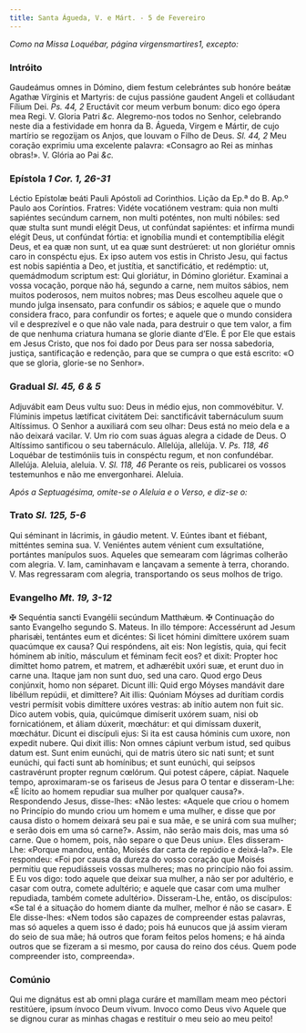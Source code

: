 ```yaml
---
title: Santa Águeda, V. e Márt. - 5 de Fevereiro
---
```


<em>Como na Missa Loquébar, página virgensmartires1, excepto:</em>

### Intróito

<div class="grid grid-cols-2 gap-5">
  <span class="text-justify">
    Gaudeámus omnes in Dómino, diem festum celebrántes sub honóre beátæ Agathæ
    Vírginis et Martyris: de cujus passióne gaudent Angeli et colláudant Fílium
    Dei. <em>Ps. 44, 2</em> Eructávit cor meum verbum bonum: dico ego ópera mea
    Regi. V. Gloria Patri <em>&c.</em>
  </span>
  <span class="text-justify">
    Alegremo-nos todos no Senhor, celebrando neste dia a festividade em honra da
    B. Águeda, Virgem e Mártir, de cujo martírio se regozijam os Anjos, que
    louvam o Filho de Deus. <em>Sl. 44, 2</em> Meu coração exprimiu uma
    excelente palavra: «Consagro ao Rei as minhas obras!». V. Glória ao Pai
    <em>&c.</em>
  </span>
</div>

### Epístola <em>1 Cor. 1, 26-31</em>

<div class="grid grid-cols-2 gap-5">
  <span class="text-justify">
    Léctio Epístolæ beáti Pauli Apóstoli ad Corinthios.
  </span>
  <span class="text-justify">
    Lição da Ep.ª do B. Ap.º Paulo aos Coríntios.
  </span>
  <span class="text-justify">
    Fratres: Vidéte vocatiónem vestram: quia non multi sapiéntes secúndum
    carnem, non multi poténtes, non multi nóbiles: sed quæ stulta sunt mundi
    elégit Deus, ut confúndat sapiéntes: et infírma mundi elégit Deus, ut
    confúndat fórtia: et ignobília mundi et contemptibília elégit Deus, et ea
    quæ non sunt, ut ea quæ sunt destrúeret: ut non gloriétur omnis caro in
    conspéctu ejus. Ex ipso autem vos estis in Christo Jesu, qui factus est
    nobis sapiéntia a Deo, et justítia, et sanctificátio, et redémptio: ut,
    quemádmodum scriptum est: Qui gloriátur, in Dómino gloriétur.
  </span>
  <span class="text-justify">
    Examinai a vossa vocação, porque não há, segundo a carne, nem muitos sábios,
    nem muitos poderosos, nem muitos nobres; mas Deus escolheu aquele que o
    mundo julga insensato, para confundir os sábios; e aquele que o mundo
    considera fraco, para confundir os fortes; e aquele que o mundo considera
    vil e desprezível e o que não vale nada, para destruir o que tem valor, a
    fim de que nenhuma criatura humana se glorie diante d’Ele. É por Ele que
    estais em Jesus Cristo, que nos foi dado por Deus para ser nossa sabedoria,
    justiça, santificação e redenção, para que se cumpra o que está escrito: «O
    que se gloria, glorie-se no Senhor».
  </span>
</div>

### Gradual <em>Sl. 45, 6 & 5</em>

<div class="grid grid-cols-2 gap-5">
  <span class="text-justify">
    Adjuvábit eam Deus vultu suo: Deus in médio ejus, non commovébitur. V.
    Flúminis impetus lætíficat civitátem Dei: sanctificávit tabernáculum suum
    Altíssimus.
  </span>
  <span class="text-justify">
    O Senhor a auxiliará com seu olhar: Deus está no meio dela e a não deixará
    vacilar. V. Um rio com suas águas alegra a cidade de Deus. O Altíssimo
    santificou o seu tabernáculo.
  </span>
  <span class="text-justify">
    Allelúja, allelúja. V. <em>Ps. 118, 46</em> Loquébar de testimóniis tuis in
    conspéctu regum, et non confundébar. Allelúja.
  </span>
  <span class="text-justify">
    Aleluia, aleluia. V. <em>Sl. 118, 46</em> Perante os reis, publicarei os
    vossos testemunhos e não me envergonharei. Aleluia.
  </span>
</div>

<em>Após a Septuagésima, omite-se o Aleluia e o Verso, e diz-se o:</em>

### Trato <em>Sl. 125, 5-6</em>

<div class="grid grid-cols-2 gap-5">
  <span class="text-justify">
    Qui séminant in lácrimis, in gáudio metent. V. Eúntes ibant et fiébant,
    mitténtes semina sua. V. Veniéntes autem vénient cum exsultatióne, portántes
    manípulos suos.
  </span>
  <span class="text-justify">
    Aqueles que semearam com lágrimas colherão com alegria. V. Iam, caminhavam e
    lançavam a semente à terra, chorando. V. Mas regressaram com alegria,
    transportando os seus molhos de trigo.
  </span>
</div>

### Evangelho <em>Mt. 19, 3-12</em>

<div class="grid grid-cols-2 gap-5">
  <span class="text-justify">
    <span class="text-red-500">&#10016;</span> Sequéntia sancti Evangélii
    secúndum Matthǽum.
  </span>
  <span class="text-justify">
    <span class="text-red-500">&#10016;</span> Continuação do santo Evangelho
    segundo S. Mateus.
  </span>
  <span class="text-justify">
    In illo témpore: Accessérunt ad Jesum pharisǽi, tentántes eum et dicéntes:
    Si licet hómini dimíttere uxórem suam quacúmque ex causa? Qui respóndens,
    ait eis: Non legístis, quia, qui fecit hóminem ab inítio, másculum et
    féminam fecit eos? et dixit: Propter hoc dimíttet homo patrem, et matrem, et
    adhærébit uxóri suæ, et erunt duo in carne una. Itaque jam non sunt duo, sed
    una caro. Quod ergo Deus conjúnxit, homo non séparet. Dicunt illi: Quid ergo
    Móyses mandávit dare libéllum repúdii, et dimíttere? Ait illis: Quóniam
    Móyses ad durítiam cordis vestri permísit vobis dimíttere uxóres vestras: ab
    inítio autem non fuit sic. Dico autem vobis, quia, quicúmque dimíserit
    uxórem suam, nisi ob fornicatiónem, et áliam dúxerit, mœchátur: et qui
    dimíssam duxerit, mœchátur. Dicunt ei discípuli ejus: Si ita est causa
    hóminis cum uxore, non expedit nubere. Qui dixit illis: Non omnes cápiunt
    verbum istud, sed quibus datum est. Sunt enim eunúchi, qui de matris útero
    sic nati sunt; et sunt eunúchi, qui facti sunt ab homínibus; et sunt
    eunúchi, qui seípsos castravérunt propter regnum cœlórum. Qui potest cápere,
    cápiat.
  </span>
  <span class="text-justify">
    Naquele tempo, aproximaram-se os fariseus de Jesus para O tentar e
    disseram-Lhe: «É lícito ao homem repudiar sua mulher por qualquer causa?».
    Respondendo Jesus, disse-lhes: «Não lestes: «Aquele que criou o homem no
    Princípio do mundo criou um homem e uma mulher, e disse que por causa disto
    o homem deixará seu pai e sua mãe, e se unirá com sua mulher; e serão dois
    em uma só carne?». Assim, não serão mais dois, mas uma só carne. Que o
    homem, pois, não separe o que Deus uniu». Eles disseram-Lhe: «Porque mandou,
    então, Moisés dar carta de repúdio e deixá-la?». Ele respondeu: «Foi por
    causa da dureza do vosso coração que Moisés permitiu que repudiásseis vossas
    mulheres; mas no princípio não foi assim. E Eu vos digo: todo aquele que
    deixar sua mulher, a não ser por adultério, e casar com outra, comete
    adultério; e aquele que casar com uma mulher repudiada, também comete
    adultério». Disseram-Lhe, então, os discípulos: «Se tal é a situação do
    homem diante da mulher, melhor é não se casar». E Ele disse-lhes: «Nem todos
    são capazes de compreender estas palavras, mas só aqueles a quem isso é
    dado; pois há eunucos que já assim vieram do seio de sua mãe; há outros que
    foram feitos pelos homens; e há ainda outros que se fizeram a si mesmo, por
    causa do reino dos céus. Quem pode compreender isto, compreenda».
  </span>
</div>

### Comúnio

<div class="grid grid-cols-2 gap-5">
  <span class="text-justify">
    Qui me dignátus est ab omni plaga curáre et mamíllam meam meo péctori
    restitúere, ipsum ínvoco Deum vivum.
  </span>
  <span class="text-justify">
    Invoco como Deus vivo Aquele que se dignou curar as minhas chagas e
    restituir o meu seio ao meu peito!
  </span>
</div>
